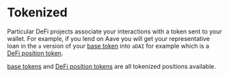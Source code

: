 # Tokenized

Particular DeFi projects associate your interactions with a token sent to your wallet.  For example, if you lend on Aave you will get your representative loan in the `a` version of your [base token](../tokens/baseTokens.mdx) into `aDAI` for example which is a [DeFi position token](../tokens/defiTokens.mdx).


[base tokens](../tokens/baseTokens.mdx) and [DeFi position tokens](../tokens/defiTokens.mdx) are all tokenized positions available.